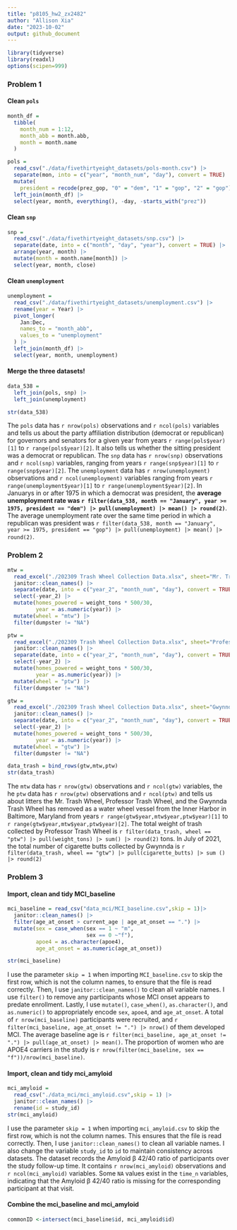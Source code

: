 ```yaml
---
title: "p8105_hw2_zx2482"
author: "Allison Xia"
date: "2023-10-02"
output: github_document
---
```


```r
library(tidyverse)
library(readxl)
options(scipen=999)
```

### Problem 1

#### Clean `pols`
```r
month_df = 
  tibble(
    month_num = 1:12,
    month_abb = month.abb,
    month = month.name
  )

pols = 
  read_csv("./data/fivethirtyeight_datasets/pols-month.csv") |>
  separate(mon, into = c("year", "month_num", "day"), convert = TRUE) |>
  mutate(
    president = recode(prez_gop, "0" = "dem", "1" = "gop", "2" = "gop")) |>
  left_join(month_df) |>
  select(year, month, everything(), -day, -starts_with("prez")) 
```

#### Clean `snp`
```r
snp = 
  read_csv("./data/fivethirtyeight_datasets/snp.csv") |>
  separate(date, into = c("month", "day", "year"), convert = TRUE) |>
  arrange(year, month) |>
  mutate(month = month.name[month]) |>
  select(year, month, close) 
```
#### Clean `unemployment` 
```r
unemployment = 
  read_csv("./data/fivethirtyeight_datasets/unemployment.csv") |>
  rename(year = Year) |>
  pivot_longer(
    Jan:Dec, 
    names_to = "month_abb",
    values_to = "unemployment"
  ) |> 
  left_join(month_df) |> 
  select(year, month, unemployment)
```

#### Merge the three datasets!

```r
data_538 = 
  left_join(pols, snp) |>
  left_join(unemployment)

str(data_538)
```

The `pols` data has `r nrow(pols)` observations and `r ncol(pols)` variables and tells us about the party affiliation distribution (democrat or republican) for governors and senators for a given year from years `r range(pols$year)[1]` to `r range(pols$year)[2]`. It also tells us whether the sitting president was a democrat or republican. The `snp` data has `r nrow(snp)` observations and `r ncol(snp)` variables, ranging from years `r range(snp$year)[1]` to `r range(snp$year)[2]`. The `unemployment` data has `r nrow(unemployment)` observations and `r ncol(unemployment)` variables ranging from years `r range(unemployment$year)[1]` to `r range(unemployment$year)[2]`. In Januarys in or after 1975 in which a democrat was president, the **average unemployment rate was `r filter(data_538, month == "January", year >= 1975, president == "dem") |> pull(unemployment) |> mean() |> round(2)`**.  The average unemployment rate over the same time period in which a republican was president was `r filter(data_538, month == "January", year >= 1975, president == "gop") |> pull(unemployment) |> mean() |> round(2)`.

### Problem 2
```r
mtw = 
  read_excel("./202309 Trash Wheel Collection Data.xlsx", sheet="Mr. Trash Wheel", range =cell_cols("A:N")) |> 
  janitor::clean_names() |> 
  separate(date, into = c("year_2", "month_num", "day"), convert = TRUE) |> 
  select(-year_2) |> 
  mutate(homes_powered = weight_tons * 500/30,
         year = as.numeric(year)) |> 
  mutate(wheel = "mtw") |> 
  filter(dumpster != "NA")
```

```r
ptw = 
  read_excel("./202309 Trash Wheel Collection Data.xlsx", sheet="Professor Trash Wheel", range =cell_cols("A:M")) |> 
  janitor::clean_names() |> 
  separate(date, into = c("year_2", "month_num", "day"), convert = TRUE) |> 
  select(-year_2) |> 
  mutate(homes_powered = weight_tons * 500/30,
         year = as.numeric(year)) |> 
  mutate(wheel = "ptw") |> 
  filter(dumpster != "NA")
```

```r
gtw = 
  read_excel("./202309 Trash Wheel Collection Data.xlsx", sheet="Gwynnda Trash Wheel", range =cell_cols("A:K")) |> 
  janitor::clean_names() |> 
  separate(date, into = c("year_2", "month_num", "day"), convert = TRUE) |> 
  select(-year_2) |> 
  mutate(homes_powered = weight_tons * 500/30,
         year = as.numeric(year)) |> 
  mutate(wheel = "gtw") |> 
  filter(dumpster != "NA")
```

```r
data_trash = bind_rows(gtw,mtw,ptw)
str(data_trash)
```
The `mtw` data has `r nrow(gtw)` observations and `r ncol(gtw)` variables, the he `ptw` data has `r nrow(ptw)` observations and `r ncol(ptw)` and tells us about litters the Mr. Trash Wheel, Professor Trash Wheel, and the Gwynnda Trash Wheel has removed as a water wheel vessel from the Inner Harbor in Baltimore, Maryland from years `r range(gtw$year,mtw$year,ptw$year)[1]` to `r range(gtw$year,mtw$year,ptw$year)[2]`. The total weight of trash collected by Professor Trash Wheel is `r filter(data_trash, wheel == "ptw") |> pull(weight_tons) |> sum() |> round(2)` tons. In July of 2021, the total number of cigarette butts collected by Gwynnda is `r filter(data_trash, wheel == "gtw") |> pull(cigarette_butts) |> sum () |> round(2)` 

### Problem 3

#### Import, clean and tidy MCI_baseline
```r
mci_baseline = read_csv("data_mci/MCI_baseline.csv",skip = 1)|> 
  janitor::clean_names() |> 
  filter(age_at_onset > current_age | age_at_onset == ".") |> 
  mutate(sex = case_when(sex == 1 ~ "m",
                         sex == 0 ~"f"),
         apoe4 = as.character(apoe4),
         age_at_onset = as.numeric(age_at_onset)) 

str(mci_baseline)
```
I use the parameter `skip = 1` when importing `MCI_baseline.csv` to skip the first row, which is not the column names, to ensure that the file is read correctly. Then, I use `janitor::clean_names()` to clean all variable names. I use `filter()` to remove any participants whose MCI onset appears to predate enrollment. Lastly, I use `mutate()`, `case_when()`, `as.character()`, and `as.numeric()` to appropriately encode `sex`, `apoe4`, and `age_at_onset`. A total of `r nrow(mci_baseline)` participants were recruited, and `r filter(mci_baseline, age_at_onset != ".") |> nrow()` of them developed MCI. The average baseline age is `r filter(mci_baseline, age_at_onset != ".") |> pull(age_at_onset) |> mean()`. The proportion of women who are APOE4 carriers in the study is `r nrow(filter(mci_baseline, sex == "f"))/nrow(mci_baseline)`.

#### Import, clean and tidy mci_amyloid
```r
mci_amyloid = 
  read_csv("./data_mci/mci_amyloid.csv",skip = 1) |> 
  janitor::clean_names() |> 
  rename(id = study_id)
str(mci_amyloid)
```

I use the parameter `skip = 1` when importing `mci_amyloid.csv` to skip the first row, which is not the column names. This ensures that the file is read correctly. Then, I use `janitor::clean_names()` to clean all variable names. I also change the variable `study_id` to `id` to maintain consistency across datasets.
The dataset records the Amyloid β 42/40 ratio of participants over the study follow-up time. It contains `r nrow(mci_amyloid)` observations and `r ncol(mci_amyloid)` variables. Some `NA` values exist in the `time_n` variables, indicating that the Amyloid β 42/40 ratio is missing for the corresponding participant at that visit.

#### Combine the mci_baseline and mci_amyloid
```r
commonID <-intersect(mci_baseline$id, mci_amyloid$id)

```

